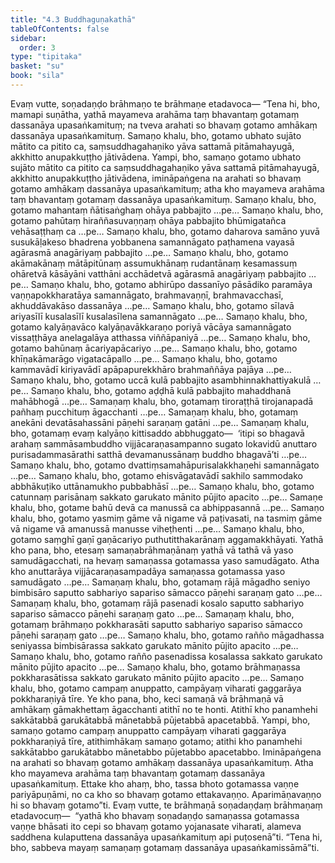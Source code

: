 ```yaml
---
title: "4.3 Buddhaguṇakathā"
tableOfContents: false
sidebar:
  order: 3
type: "tipitaka"
basket: "su"
book: "sila"
---
```



<DynamicBreadcrumb />

<Division number="304" book="sila">

<Paragraph number="442" book="sila">
Evaṃ vutte, soṇadaṇḍo brāhmaṇo te brāhmaṇe etadavoca—
</Paragraph>

<Paragraph number="443" book="sila">
“Tena hi, bho, mamapi suṇātha, yathā mayameva arahāma taṃ bhavantaṃ gotamaṃ dassanāya upasaṅkamituṃ; na tveva arahati so bhavaṃ gotamo amhākaṃ dassanāya upasaṅkamituṃ. Samaṇo khalu, bho, gotamo ubhato sujāto mātito ca pitito ca, saṃsuddhagahaṇiko yāva sattamā pitāmahayugā, akkhitto anupakkuṭṭho jātivādena. Yampi, bho, samaṇo gotamo ubhato sujāto mātito ca pitito ca saṃsuddhagahaṇiko yāva sattamā pitāmahayugā, akkhitto anupakkuṭṭho jātivādena, imināpaṅgena na arahati so bhavaṃ gotamo amhākaṃ dassanāya upasaṅkamituṃ; atha kho mayameva arahāma taṃ bhavantaṃ gotamaṃ dassanāya upasaṅkamituṃ.
</Paragraph>

<Paragraph number="444" book="sila">
Samaṇo khalu, bho, gotamo mahantaṃ ñātisaṅghaṃ ohāya pabbajito …pe…
</Paragraph>

<Paragraph number="445" book="sila">
Samaṇo khalu, bho, gotamo pahūtaṃ hiraññasuvaṇṇaṃ ohāya pabbajito bhūmigatañca vehāsaṭṭhaṃ ca …pe…
</Paragraph>

<Paragraph number="446" book="sila">
Samaṇo khalu, bho, gotamo daharova samāno yuvā susukāḷakeso bhadrena yobbanena samannāgato paṭhamena vayasā agārasmā anagāriyaṃ pabbajito …pe…
</Paragraph>

<Paragraph number="447" book="sila">
Samaṇo khalu, bho, gotamo akāmakānaṃ mātāpitūnaṃ assumukhānaṃ rudantānaṃ kesamassuṃ ohāretvā kāsāyāni vatthāni acchādetvā agārasmā anagāriyaṃ pabbajito …pe…
</Paragraph>

<Paragraph number="448" book="sila">
Samaṇo khalu, bho, gotamo abhirūpo dassanīyo pāsādiko paramāya vaṇṇapokkharatāya samannāgato, brahmavaṇṇī, brahmavacchasī, akhuddāvakāso dassanāya …pe…
</Paragraph>

<Paragraph number="449" book="sila">
Samaṇo khalu, bho, gotamo sīlavā ariyasīlī kusalasīlī kusalasīlena samannāgato …pe…
</Paragraph>

<Paragraph number="450" book="sila">
Samaṇo khalu, bho, gotamo kalyāṇavāco kalyāṇavākkaraṇo poriyā vācāya samannāgato vissaṭṭhāya anelagalāya atthassa viññāpaniyā …pe…
</Paragraph>

<Paragraph number="451" book="sila">
Samaṇo khalu, bho, gotamo bahūnaṃ ācariyapācariyo …pe…
</Paragraph>

<Paragraph number="452" book="sila">
Samaṇo khalu, bho, gotamo khīṇakāmarāgo vigatacāpallo …pe…
</Paragraph>

<Paragraph number="453" book="sila">
Samaṇo khalu, bho, gotamo kammavādī kiriyavādī apāpapurekkhāro brahmaññāya pajāya …pe…
</Paragraph>

<Paragraph number="454" book="sila">
Samaṇo khalu, bho, gotamo uccā kulā pabbajito asambhinnakhattiyakulā …pe…
</Paragraph>

<Paragraph number="455" book="sila">
Samaṇo khalu, bho, gotamo aḍḍhā kulā pabbajito mahaddhanā mahābhogā …pe…
</Paragraph>

<Paragraph number="456" book="sila">
Samaṇaṃ khalu, bho, gotamaṃ tiroraṭṭhā tirojanapadā pañhaṃ pucchituṃ āgacchanti …pe…
</Paragraph>

<Paragraph number="457" book="sila">
Samaṇaṃ khalu, bho, gotamaṃ anekāni devatāsahassāni pāṇehi saraṇaṃ gatāni …pe…
</Paragraph>

<Paragraph number="458" book="sila">
Samaṇaṃ khalu, bho, gotamaṃ evaṃ kalyāṇo kittisaddo abbhuggato—  ‘itipi so bhagavā arahaṃ sammāsambuddho vijjācaraṇasampanno sugato lokavidū anuttaro purisadammasārathi satthā devamanussānaṃ buddho bhagavā’ti …pe…
</Paragraph>

<Paragraph number="459" book="sila">
Samaṇo khalu, bho, gotamo dvattiṃsamahāpurisalakkhaṇehi samannāgato …pe…
</Paragraph>

<Paragraph number="460" book="sila">
Samaṇo khalu, bho, gotamo ehisvāgatavādī sakhilo sammodako abbhākuṭiko uttānamukho pubbabhāsī …pe…
</Paragraph>

<Paragraph number="461" book="sila">
Samaṇo khalu, bho, gotamo catunnaṃ parisānaṃ sakkato garukato mānito pūjito apacito …pe…
</Paragraph>

<Paragraph number="462" book="sila">
Samaṇe khalu, bho, gotame bahū devā ca manussā ca abhippasannā …pe…
</Paragraph>

<Paragraph number="463" book="sila">
Samaṇo khalu, bho, gotamo yasmiṃ gāme vā nigame vā paṭivasati, na tasmiṃ gāme vā nigame vā amanussā manusse viheṭhenti …pe…
</Paragraph>

<Paragraph number="464" book="sila">
Samaṇo khalu, bho, gotamo saṃghī gaṇī gaṇācariyo puthutitthakarānaṃ aggamakkhāyati. Yathā kho pana, bho, etesaṃ samaṇabrāhmaṇānaṃ yathā vā tathā vā yaso samudāgacchati, na hevaṃ samaṇassa gotamassa yaso samudāgato. Atha kho anuttarāya vijjācaraṇasampadāya samaṇassa gotamassa yaso samudāgato …pe…
</Paragraph>

<Paragraph number="465" book="sila">
Samaṇaṃ khalu, bho, gotamaṃ rājā māgadho seniyo bimbisāro saputto sabhariyo sapariso sāmacco pāṇehi saraṇaṃ gato …pe…
</Paragraph>

<Paragraph number="466" book="sila">
Samaṇaṃ khalu, bho, gotamaṃ rājā pasenadi kosalo saputto sabhariyo sapariso sāmacco pāṇehi saraṇaṃ gato …pe…
</Paragraph>

<Paragraph number="467" book="sila">
Samaṇaṃ khalu, bho, gotamaṃ brāhmaṇo pokkharasāti saputto sabhariyo sapariso sāmacco pāṇehi saraṇaṃ gato …pe…
</Paragraph>

<Paragraph number="468" book="sila">
Samaṇo khalu, bho, gotamo rañño māgadhassa seniyassa bimbisārassa sakkato garukato mānito pūjito apacito …pe…
</Paragraph>

<Paragraph number="469" book="sila">
Samaṇo khalu, bho, gotamo rañño pasenadissa kosalassa sakkato garukato mānito pūjito apacito …pe…
</Paragraph>

<Paragraph number="470" book="sila">
Samaṇo khalu, bho, gotamo brāhmaṇassa pokkharasātissa sakkato garukato mānito pūjito apacito …pe…
</Paragraph>

<Paragraph number="471" book="sila">
Samaṇo khalu, bho, gotamo campaṃ anuppatto, campāyaṃ viharati gaggarāya pokkharaṇiyā tīre. Ye kho pana, bho, keci samaṇā vā brāhmaṇā vā amhākaṃ gāmakhettaṃ āgacchanti atithī no te honti. Atithī kho panamhehi sakkātabbā garukātabbā mānetabbā pūjetabbā apacetabbā. Yampi, bho, samaṇo gotamo campaṃ anuppatto campāyaṃ viharati gaggarāya pokkharaṇiyā tīre, atithimhākaṃ samaṇo gotamo; atithi kho panamhehi sakkātabbo garukātabbo mānetabbo pūjetabbo apacetabbo. Imināpaṅgena na arahati so bhavaṃ gotamo amhākaṃ dassanāya upasaṅkamituṃ. Atha kho mayameva arahāma taṃ bhavantaṃ gotamaṃ dassanāya upasaṅkamituṃ. Ettake kho ahaṃ, bho, tassa bhoto gotamassa vaṇṇe pariyāpuṇāmi, no ca kho so bhavaṃ gotamo ettakavaṇṇo. Aparimāṇavaṇṇo hi so bhavaṃ gotamo”ti.
</Paragraph>

</Division>
<Division number="305" book="sila">

<Paragraph number="472" book="sila">
Evaṃ vutte, te brāhmaṇā soṇadaṇḍaṃ brāhmaṇaṃ etadavocuṃ—  “yathā kho bhavaṃ soṇadaṇḍo samaṇassa gotamassa vaṇṇe bhāsati ito cepi so bhavaṃ gotamo yojanasate viharati, alameva saddhena kulaputtena dassanāya upasaṅkamituṃ api puṭosenā”ti. “Tena hi, bho, sabbeva mayaṃ samaṇaṃ gotamaṃ dassanāya upasaṅkamissāmā”ti.
</Paragraph>
</Division>
